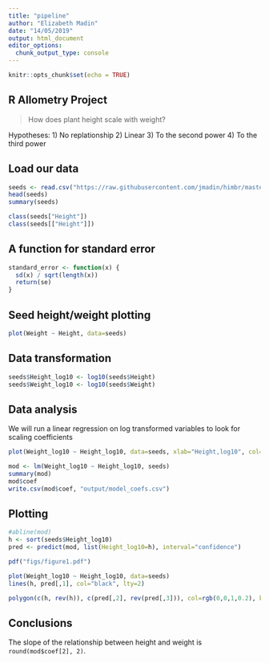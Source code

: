 ```yaml
---
title: "pipeline"
author: "Elizabeth Madin"
date: "14/05/2019"
output: html_document
editor_options: 
  chunk_output_type: console
---
```


```r
knitr::opts_chunk$set(echo = TRUE)
```

## R Allometry Project

> How does plant height scale with weight?

Hypotheses: 
1) No replationship
2) Linear
3) To the second power
4) To the third power

## Load our data

```r
seeds <- read.csv("https://raw.githubusercontent.com/jmadin/himbr/master/data/seed_root_herbivores.csv", as.is=TRUE)
head(seeds)
summary(seeds)

class(seeds["Height"])
class(seeds[["Height"]])

```

## A function for standard error

```r
standard_error <- function(x) {
  sd(x) / sqrt(length(x))
  return(se)
}
```

## Seed height/weight plotting

```r
plot(Weight ~ Height, data=seeds)

```


## Data transformation

```r

seeds$Height_log10 <- log10(seeds$Height)
seeds$Weight_log10 <- log10(seeds$Weight)

```

## Data analysis

We will run a linear regression on log transformed variables to look for scaling coefficients

```r

plot(Weight_log10 ~ Height_log10, data=seeds, xlab="Height,log10", col="grey")

mod <- lm(Weight_log10 ~ Height_log10, seeds)
summary(mod)
mod$coef
write.csv(mod$coef, "output/model_coefs.csv")

```

## Plotting

```r

#abline(mod)
h <- sort(seeds$Height_log10)
pred <- predict(mod, list(Height_log10=h), interval="confidence")

pdf("figs/figure1.pdf")

plot(Weight_log10 ~ Height_log10, data=seeds)
lines(h, pred[,1], col="black", lty=2)

polygon(c(h, rev(h)), c(pred[,2], rev(pred[,3])), col=rgb(0,0,1,0.2), border=NA)

```

## Conclusions

The slope of the relationship between height and weight is `round(mod$coef[2], 2)`.


